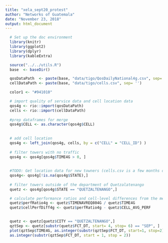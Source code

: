 ```yaml
---
title: "xela_sept20_protest"
author: "Networks of Guatemala"
date: "November 23, 2018"
output: html_document
---
```



```r
  # Set up the doc environment 
  library(knitr)
  library(ggplot2)
  library(dplyr)
  library(kableExtra)

  source("../../utils.R")
  base  <- baseDir()

  qosDataPath  <- paste(base, "data/tigo/QosDailyNational4g.csv", sep= '')
  cellDataPath <- paste(base, "data/tigo/cells.csv", sep= '')    

  color1 <- "#941010"
```

```r
  # import quality of service data and cell location data
  qos4g <- rio::import(qosDataPath)
  cells <- rio::import(cellDataPath)
  
  #prep dataframes for merge
  qos4g$CELL <- as.character(qos4g$CELL)
 
   
  # add cell location 
  qos4g <- left_join(qos4g, cells, by = c("CELL" = "CELL_ID") )
  
  # filter towers with no traffic
  qos4g <- qos4g[qos4g$TIME4G > 0, ] 
  
  
  #TODO: Get location data for new towners (cells.csv is a few months old)
  qos4g<- qos4g[!is.na(qos4g$STATE),]  
  
  # filter towers outside of the department of Quetzalatenango
  quetz <- qos4g[qos4g$STATE == "QUETZALTENANGO",]
```

```r
   
  # calculate performance ratios and cell-level differences from the mean
  quetz$perfRatio4g <- quetz$TIMENAVREQ804G / quetz$TIME4G
  quetz$cellPerfDiff4g <- quetz$perfRatio4g - quetz$CELL_AVG_PERF
  
``` 



```r
  quetz <- quetz[quetz$CITY == "QUETZALTENANGO",]
  qztSep <- quetz[substr(quetz$FCT_DT, start= 4, stop= 6) == "SEP", ]
  plot(qztSep$TIME4G, as.integer(substr(qztSep$FCT_DT, start=1, stop=2)))
  as.integer(substr(qztSep$FCT_DT, start = 1, stop = 2))
  

```